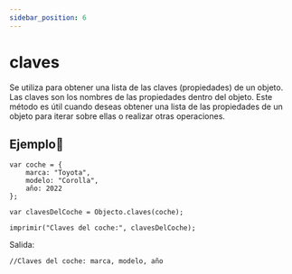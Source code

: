 ```yaml
---
sidebar_position: 6
---
```



# claves

Se utiliza para obtener una lista de las claves (propiedades) de un objeto. Las claves son los nombres de las propiedades dentro del objeto. Este método es útil cuando deseas obtener una lista de las propiedades de un objeto para iterar sobre ellas o realizar otras operaciones.
## Ejemplo📝

```dummy
var coche = {
    marca: "Toyota",
    modelo: "Corolla",
    año: 2022
};

var clavesDelCoche = Objecto.claves(coche);

imprimir("Claves del coche:", clavesDelCoche);
```
Salida:

```dummy
//Claves del coche: marca, modelo, año
```